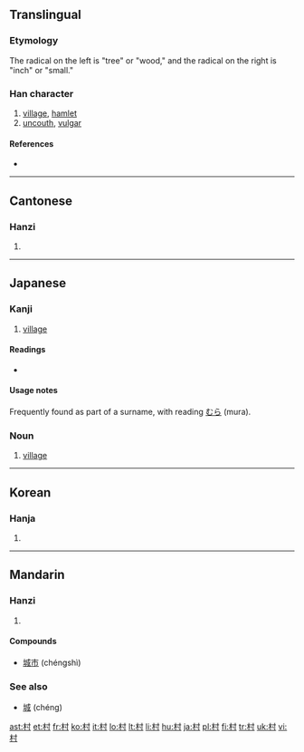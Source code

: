 ==Translingual==

===Etymology===
The radical on the left is "tree" or "wood," and the radical on the right is "inch" or "small."<!--why this symbolizes "village" I have no idea!-->

===Han character===
{{Han char|rn=75|rad=木|as=03|sn=7|four=4490<sub>0</sub>|canj=木木戈 (DDI)|ids=⿰[[木]][[寸]]}}

# [[village]], [[hamlet]]
# [[uncouth]], [[vulgar]]

====References====
* {{Han ref|kx=0511.170|dkj=14464|dj=0896.050|hdz=21158.020|uh=6751|ud=26449|bh=A7F8|bd=43000}}

----

==Cantonese==

===Hanzi===
{{yue-hanzi|jyut=|y=[[chyun1]]}}

# {{defn|Cantonese|sort=木03}}

----

==Japanese==

===Kanji===
{{ja-kanji|grade=1|rs=木03}}

# [[village]]

====Readings====
* {{ja-readings|on=[[そん]] (son)|kun=[[むら]] (mura)}}

====Usage notes====
Frequently found as part of a surname, with reading [[むら]] (mura).

===Noun===
{{ja-noun|k|hira=むら|rom=mura}}

# [[village]]

----

==Korean==

===Hanja===
{{ko-hanja|hangeul=촌|eumhun=마을|rv=chon|mr=ch'on|y=chon}}

# {{defn|Korean|sort=木03}}

----

==Mandarin==

===Hanzi===
{{cmn-hanzi|pin=[[cūn]] ([[cun1]])|wg=[[ts'un1|ts'un<sup>1</sup>]]}}

# {{defn|Mandarin|sort=木03}}

====Compounds====
*[[城市]] (chéngshì)

===See also===
*[[城]] (chéng)

[[ast:村]]
[[et:村]]
[[fr:村]]
[[ko:村]]
[[it:村]]
[[lo:村]]
[[lt:村]]
[[li:村]]
[[hu:村]]
[[ja:村]]
[[pl:村]]
[[fi:村]]
[[tr:村]]
[[uk:村]]
[[vi:村]]